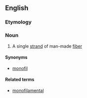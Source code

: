 ==English==

===Etymology===
{{prefix|en|mono|filament}}

===Noun===
{{en-noun}}

# {{lb|en|textiles}} A single [[strand]] of man-made [[fiber]]

====Synonyms====
* [[monofil]]

====Related terms====
* [[monofilamental]]